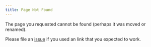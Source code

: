 ```yaml
---
title: Page Not Found
---
```


The page you requested cannot be found (perhaps it was moved or renamed).

Please file an [issue](https://github.com/EmilHvitfeldt/emilhvitfeldt.com/issues?q=is:issue+is:open+sort:updated-desc) if you used an link that you expected to work.
